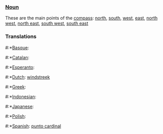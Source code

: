 ===[[Noun]]===

These are the main points of the [[compass]]: [[north]], [[south]], [[west]], [[east]], [[north west]], [[north east]], [[south west]], [[south east]]

===Translations===
#:*[[Basque]]: [[]]
#:*[[Catalan]]: [[]]
#:*[[Esperanto]]: [[]]
#:*[[Dutch]]: [[windstreek]]
#:*[[Greek]]: [[]]
#:*[[Indonesian]]: [[]]
#:*[[Japanese]]: [[]]
#:*[[Polish]]: [[]]
#:*[[Spanish]]: [[punto cardinal]]